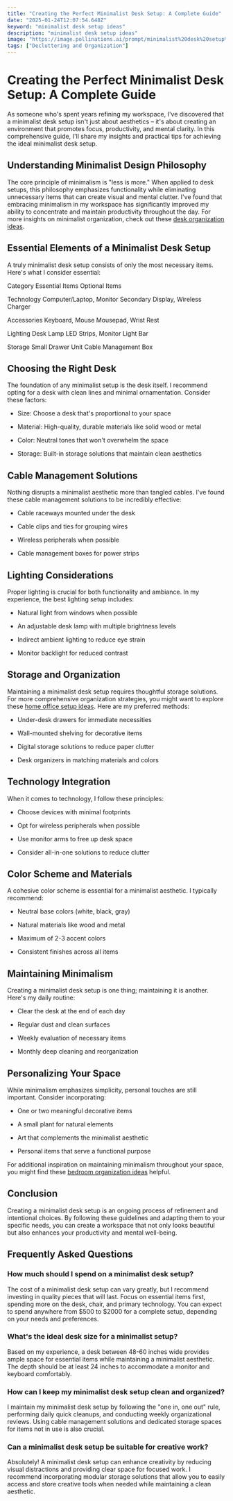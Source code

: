 ```yaml
---
title: "Creating the Perfect Minimalist Desk Setup: A Complete Guide"
date: "2025-01-24T12:07:54.648Z"
keyword: "minimalist desk setup ideas"
description: "minimalist desk setup ideas"
image: "https://image.pollinations.ai/prompt/minimalist%20desk%20setup%20ideas%2C%20realistic%20photo%2C%20high%20quality%2C%204k?width=1024&height=1024&nologo=true"
tags: ["Decluttering and Organization"]
---
```


# Creating the Perfect Minimalist Desk Setup: A Complete Guide


As someone who's spent years refining my workspace, I've discovered that a minimalist desk setup isn't just about aesthetics – it's about creating an environment that promotes focus, productivity, and mental clarity. In this comprehensive guide, I'll share my insights and practical tips for achieving the ideal minimalist desk setup.



## Understanding Minimalist Design Philosophy


The core principle of minimalism is "less is more." When applied to desk setups, this philosophy emphasizes functionality while eliminating unnecessary items that can create visual and mental clutter. I've found that embracing minimalism in my workspace has significantly improved my ability to concentrate and maintain productivity throughout the day. For more insights on minimalist organization, check out these [desk organization ideas](https://productivityprospect.com/blog/minimalist-desk-organization-ideas/).



## Essential Elements of a Minimalist Desk Setup


A truly minimalist desk setup consists of only the most necessary items. Here's what I consider essential:





Category
Essential Items
Optional Items


Technology
Computer/Laptop, Monitor
Secondary Display, Wireless Charger


Accessories
Keyboard, Mouse
Mousepad, Wrist Rest


Lighting
Desk Lamp
LED Strips, Monitor Light Bar


Storage
Small Drawer Unit
Cable Management Box





## Choosing the Right Desk


The foundation of any minimalist setup is the desk itself. I recommend opting for a desk with clean lines and minimal ornamentation. Consider these factors:




- Size: Choose a desk that's proportional to your space

- Material: High-quality, durable materials like solid wood or metal

- Color: Neutral tones that won't overwhelm the space

- Storage: Built-in storage solutions that maintain clean aesthetics



## Cable Management Solutions


Nothing disrupts a minimalist aesthetic more than tangled cables. I've found these cable management solutions to be incredibly effective:




- Cable raceways mounted under the desk

- Cable clips and ties for grouping wires

- Wireless peripherals when possible

- Cable management boxes for power strips



## Lighting Considerations


Proper lighting is crucial for both functionality and ambiance. In my experience, the best lighting setup includes:




- Natural light from windows when possible

- An adjustable desk lamp with multiple brightness levels

- Indirect ambient lighting to reduce eye strain

- Monitor backlight for reduced contrast



## Storage and Organization


Maintaining a minimalist desk setup requires thoughtful storage solutions. For more comprehensive organization strategies, you might want to explore these [home office setup ideas](https://productivityprospect.com/blog/minimalist-home-office-setup-ideas/). Here are my preferred methods:




- Under-desk drawers for immediate necessities

- Wall-mounted shelving for decorative items

- Digital storage solutions to reduce paper clutter

- Desk organizers in matching materials and colors



## Technology Integration


When it comes to technology, I follow these principles:




- Choose devices with minimal footprints

- Opt for wireless peripherals when possible

- Use monitor arms to free up desk space

- Consider all-in-one solutions to reduce clutter



## Color Scheme and Materials


A cohesive color scheme is essential for a minimalist aesthetic. I typically recommend:




- Neutral base colors (white, black, gray)

- Natural materials like wood and metal

- Maximum of 2-3 accent colors

- Consistent finishes across all items



## Maintaining Minimalism


Creating a minimalist desk setup is one thing; maintaining it is another. Here's my daily routine:




- Clear the desk at the end of each day

- Regular dust and clean surfaces

- Weekly evaluation of necessary items

- Monthly deep cleaning and reorganization



## Personalizing Your Space


While minimalism emphasizes simplicity, personal touches are still important. Consider incorporating:




- One or two meaningful decorative items

- A small plant for natural elements

- Art that complements the minimalist aesthetic

- Personal items that serve a functional purpose



For additional inspiration on maintaining minimalism throughout your space, you might find these [bedroom organization ideas](https://productivityprospect.com/blog/minimalist-bedroom-organization-ideas/) helpful.



## Conclusion


Creating a minimalist desk setup is an ongoing process of refinement and intentional choices. By following these guidelines and adapting them to your specific needs, you can create a workspace that not only looks beautiful but also enhances your productivity and mental well-being.



## Frequently Asked Questions


### How much should I spend on a minimalist desk setup?

The cost of a minimalist desk setup can vary greatly, but I recommend investing in quality pieces that will last. Focus on essential items first, spending more on the desk, chair, and primary technology. You can expect to spend anywhere from $500 to $2000 for a complete setup, depending on your needs and preferences.



### What's the ideal desk size for a minimalist setup?

Based on my experience, a desk between 48-60 inches wide provides ample space for essential items while maintaining a minimalist aesthetic. The depth should be at least 24 inches to accommodate a monitor and keyboard comfortably.



### How can I keep my minimalist desk setup clean and organized?

I maintain my minimalist desk setup by following the "one in, one out" rule, performing daily quick cleanups, and conducting weekly organizational reviews. Using cable management solutions and dedicated storage spaces for items not in use is also crucial.



### Can a minimalist desk setup be suitable for creative work?

Absolutely! A minimalist desk setup can enhance creativity by reducing visual distractions and providing clear space for focused work. I recommend incorporating modular storage solutions that allow you to easily access and store creative tools when needed while maintaining a clean aesthetic.

